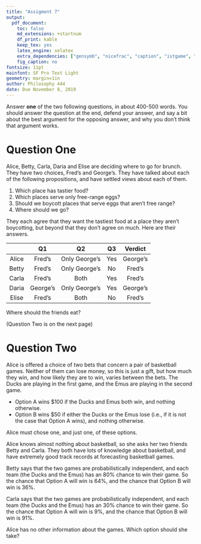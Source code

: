 ```yaml
---
title: "Assigment 7"
output:
  pdf_document:
    toc: false
    md_extensions: +startnum
    df_print: kable
    keep_tex: yes
    latex_engine: xelatex
    extra_dependencies: ["gensymb", "nicefrac", "caption", "istgame", "mathastext"]
    fig_caption: no
fontsize: 11pt
mainfont: SF Pro Text Light
geometry: margin=1in
author: Philosophy 444
date: Due November 8, 2019
---
```


Answer **one** of the two following questions, in about 400-500 words. You should answer the question at the end, defend your answer, and say a bit about the best argument for the opposing answer, and why you don't think that argument works.

# Question One

Alice, Betty, Carla, Daria and Elise are deciding where to go for brunch. They have two choices, Fred's and George's. They have talked about each of the following propositions, and have settled views about each of them.

1. Which place has tastier food?
2. Which places serve only free-range eggs?
3. Should we boycott places that serve eggs that aren't free range?
4. Where should we go?

They each agree that they want the tastiest food at a place they aren't boycotting, but beyond that they don't agree on much. Here are their answers.

|       |   Q1     |     Q2        | Q3  | Verdict  |    
| :---: | :------: | :-----------: | :-: | :------: |
| Alice | Fred's   | Only George's | Yes | George's |
| Betty | Fred's   | Only George's | No  | Fred's   |
| Carla | Fred's   | Both          | Yes | Fred's   |
| Daria | George's | Only George's | Yes | George's |
| Elise | Fred's   | Both          | No  | Fred's   |

Where should the friends eat?

(Question Two is on the next page)

\newpage

# Question Two 

Alice is offered a choice of two bets that concern a pair of basketball games. Neither of them can lose money, so this is just a gift, but how much they win, and how likely they are to win, varies between the bets. The Ducks are playing in the first game, and the Emus are playing in the second game.

- Option A wins \$100 if the Ducks and Emus both win, and nothing otherwise.
- Option B wins \$50 if either the Ducks or the Emus lose (i.e., if it is not the case that Option A wins), and nothing otherwise.

Alice must chose one, and just one, of these options.

Alice knows almost nothing about basketball, so she asks her two friends Betty and Carla. They both have lots of knowledge about basketball, and have extremely good track records at forecasting basketball games.

Betty says that the two games are probabilistically independent, and each team (the Ducks and the Emus) has an 80% chance to win their game. So the chance that Option A will win is 64%, and the chance that Option B will win is 36%.

Carla says that the two games are probabilistically independent, and each team (the Ducks and the Emus) has an 30% chance to win their game. So the chance that Option A will win is 9%, and the chance that Option B will win is 91%.

Alice has no other information about the games. Which option should she take?
